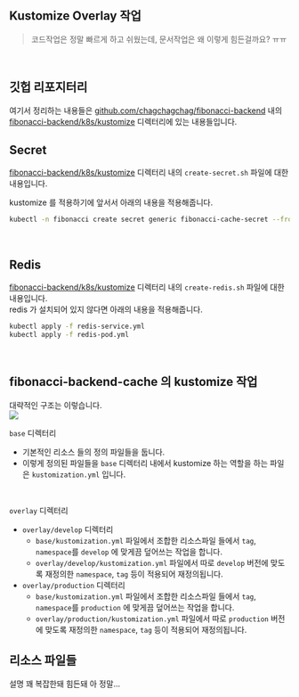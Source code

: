 ## Kustomize Overlay 작업
> 코드작업은 정말 빠르게 하고 쉬웠는데, 문서작업은 왜 이렇게 힘든걸까요? ㅠㅠ
<br/>

## 깃헙 리포지터리
여기서 정리하는 내용들은 [github.com/chagchagchag/fibonacci-backend](https://github.com/chagchagchag/fibonacci-backend) 내의 [fibonacci-backend/k8s/kustomize](https://github.com/chagchagchag/fibonacci-backend/tree/main/k8s/kustomize) 디렉터리에 있는 내용들입니다.<br/>

## Secret 
[fibonacci-backend/k8s/kustomize](https://github.com/chagchagchag/fibonacci-backend/tree/main/k8s/kustomize) 디렉터리 내의 `create-secret.sh` 파일에 대한 내용입니다.<br/>

kustomize 를 적용하기에 앞서서 아래의 내용을 적용해줍니다.
```bash
kubectl -n fibonacci create secret generic fibonacci-cache-secret --from-literal=api-key=abcd-efgh-ijkl-1111
```
<br/>

## Redis
[fibonacci-backend/k8s/kustomize](https://github.com/chagchagchag/fibonacci-backend/tree/main/k8s/kustomize) 디렉터리 내의 `create-redis.sh` 파일에 대한 내용입니다.<br/>
redis 가 설치되어 있지 않다면 아래의 내용을 적용해줍니다.
```bash
kubectl apply -f redis-service.yml
kubectl apply -f redis-pod.yml
```
<br/>

## fibonacci-backend-cache 의 kustomize 작업

대략적인 구조는 이렇습니다.<br/>
![](./img/kustomize/1.png)
<br/>

`base` 디렉터리
- 기본적인 리소스 들의 정의 파일들을 둡니다.
- 이렇게 정의된 파일들을 `base` 디렉터리 내에서 kustomize 하는 역할을 하는 파일은 `kustomization.yml` 입니다.
<br/>

`overlay` 디렉터리
- `overlay/develop` 디렉터리
  - `base/kustomization.yml` 파일에서 조합한 리소스파일 들에서 `tag`, `namespace`를 `develop` 에 맞게끔 덮어쓰는 작업을 합니다.
  - `overlay/develop/kustomization.yml` 파일에서 따로 `develop` 버전에 맞도록 재정의한 `namespace`, `tag` 등이 적용되어 재정의됩니다.
- `overlay/production` 디렉터리
  - `base/kustomization.yml` 파일에서 조합한 리소스파일 들에서 `tag`, `namespace`를 `production` 에 맞게끔 덮어쓰는 작업을 합니다.
  - `overlay/production/kustomization.yml` 파일에서 따로 `production` 버전에 맞도록 재정의한 `namespace`, `tag` 등이 적용되어 재정의됩니다.<br/>

## 리소스 파일들
설명 꽤 복잡한돼 힘든돼 아 정말...










